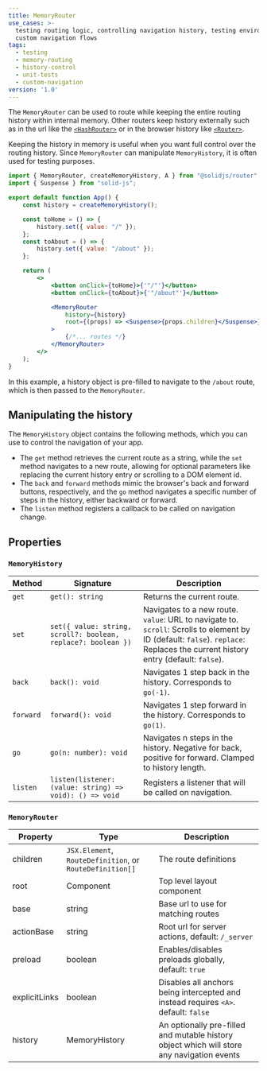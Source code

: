 ```yaml
---
title: MemoryRouter
use_cases: >-
  testing routing logic, controlling navigation history, testing environments,
  custom navigation flows
tags:
  - testing
  - memory-routing
  - history-control
  - unit-tests
  - custom-navigation
version: '1.0'
---
```


The `MemoryRouter` can be used to route while keeping the entire routing history within internal memory.
Other routers keep history externally such as in the url like the [`<HashRouter>`](/solid-router/reference/components/hash-router) or in the browser history like [`<Router>`](/solid-router/reference/components/memory-router).

Keeping the history in memory is useful when you want full control over the routing history.
Since `MemoryRouter` can manipulate `MemoryHistory`, it is often used for testing purposes.

```jsx
import { MemoryRouter, createMemoryHistory, A } from "@solidjs/router";
import { Suspense } from "solid-js";

export default function App() {
	const history = createMemoryHistory();

	const toHome = () => {
		history.set({ value: "/" });
	};
	const toAbout = () => {
		history.set({ value: "/about" });
	};

	return (
		<>
			<button onClick={toHome}>{'"/"'}</button>
			<button onClick={toAbout}>{'"/about"'}</button>

			<MemoryRouter
				history={history}
				root={(props) => <Suspense>{props.children}</Suspense>}
			>
				{/*... routes */}
			</MemoryRouter>
		</>
	);
}
```

In this example, a history object is pre-filled to navigate to the `/about` route, which is then passed to the `MemoryRouter`.

## Manipulating the history

The `MemoryHistory` object contains the following methods, which you can use to control the navigation of your app.

- The `get` method retrieves the current route as a string, while the `set` method navigates to a new route, allowing for optional parameters like replacing the current history entry or scrolling to a DOM element id.
- The `back` and `forward` methods mimic the browser's back and forward buttons, respectively, and the `go` method navigates a specific number of steps in the history, either backward or forward.
- The `listen` method registers a callback to be called on navigation change.



## Properties

### `MemoryHistory`

| Method    | Signature                                                     | Description                                                                                                                                                                     |
| --------- | ------------------------------------------------------------- | ------------------------------------------------------------------------------------------------------------------------------------------------------------------------------- |
| `get`     | `get(): string`                                               | Returns the current route.                                                                                                                                                      |
| `set`     | `set({ value: string, scroll?: boolean, replace?: boolean })` | Navigates to a new route. `value`: URL to navigate to. `scroll`: Scrolls to element by ID (default: `false`). `replace`: Replaces the current history entry (default: `false`). |
| `back`    | `back(): void`                                                | Navigates 1 step back in the history. Corresponds to `go(-1)`.                                                                                                                  |
| `forward` | `forward(): void`                                             | Navigates 1 step forward in the history. Corresponds to `go(1)`.                                                                                                                |
| `go`      | `go(n: number): void`                                         | Navigates n steps in the history. Negative for back, positive for forward. Clamped to history length.                                                                           |
| `listen`  | `listen(listener: (value: string) => void): () => void`       | Registers a listener that will be called on navigation.                                                                                                                         |

### `MemoryRouter`

| Property      | Type                                                     | Description                                                                                |
| ------------- | -------------------------------------------------------- | ------------------------------------------------------------------------------------------ |
| children      | `JSX.Element`, `RouteDefinition`, or `RouteDefinition[]` | The route definitions                                                                      |
| root          | Component                                                | Top level layout component                                                                 |
| base          | string                                                   | Base url to use for matching routes                                                        |
| actionBase    | string                                                   | Root url for server actions, default: `/_server`                                           |
| preload       | boolean                                                  | Enables/disables preloads globally, default: `true`                                        |
| explicitLinks | boolean                                                  | Disables all anchors being intercepted and instead requires `<A>`. default: `false`        |
| history       | MemoryHistory                                            | An optionally pre-filled and mutable history object which will store any navigation events |
